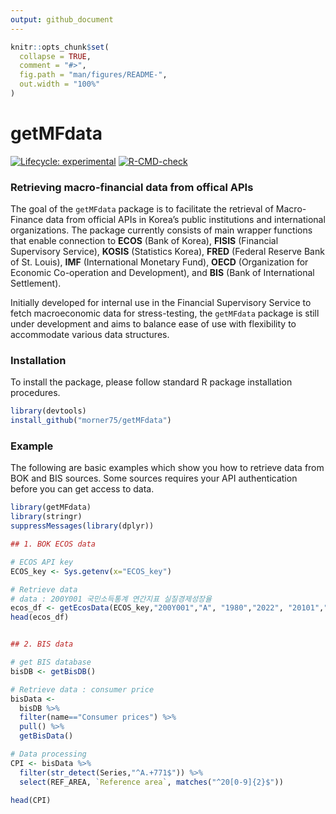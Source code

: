 ```yaml
---
output: github_document
---
```


<!-- README.md is generated from README.Rmd. Please edit that file -->

```r
knitr::opts_chunk$set(
  collapse = TRUE,
  comment = "#>",
  fig.path = "man/figures/README-",
  out.width = "100%"
)
```

# getMFdata

<!-- badges: start -->
[![Lifecycle: experimental](https://img.shields.io/badge/lifecycle-experimental-orange.svg)](https://lifecycle.r-lib.org/articles/stages.html#experimental)
[![R-CMD-check](https://github.com/morner75/getMFdata/actions/workflows/R-CMD-check.yaml/badge.svg)](https://github.com/morner75/getMFdata/actions/workflows/R-CMD-check.yaml)
<!-- badges: end -->


### Retrieving macro-financial data from offical APIs


The goal of the `getMFdata` package is to facilitate the retrieval of Macro-Finance data from official APIs in Korea's public institutions and international organizations. The package currently consists of main wrapper functions that enable connection to **ECOS** (Bank of Korea), **FISIS** (Financial Supervisory Service), **KOSIS** (Statistics Korea), **FRED** (Federal Reserve Bank of St. Louis), **IMF** (International Monetary Fund), **OECD** (Organization for Economic Co-operation and Development), and **BIS** (Bank of International Settlement). 

Initially developed for internal use in the Financial Supervisory Service to fetch macroeconomic data for stress-testing, the `getMFdata` package is still under development and aims to balance ease of use with flexibility to accommodate various data structures. 


### Installation

To install the package, please follow standard R package installation procedures.

``` r
library(devtools)
install_github("morner75/getMFdata")
```

### Example

The following are basic examples which show you how to retrieve data from BOK and BIS sources. 
Some sources requires your API authentication before you can get access to data.

```r
library(getMFdata)
library(stringr)
suppressMessages(library(dplyr))

## 1. BOK ECOS data

# ECOS API key
ECOS_key <- Sys.getenv(x="ECOS_key")

# Retrieve data 
# data : 200Y001 국민소득통계 연간지표 실질경제성장율
ecos_df <- getEcosData(ECOS_key,"200Y001","A", "1980","2022", "20101","?","?")
head(ecos_df)


## 2. BIS data

# get BIS database
bisDB <- getBisDB()  

# Retrieve data : consumer price
bisData <-        
  bisDB %>% 
  filter(name=="Consumer prices") %>% 
  pull() %>% 
  getBisData()

# Data processing 
CPI <- bisData %>% 
  filter(str_detect(Series,"^A.+771$")) %>% 
  select(REF_AREA, `Reference area`, matches("^20[0-9]{2}$"))

head(CPI)



```




